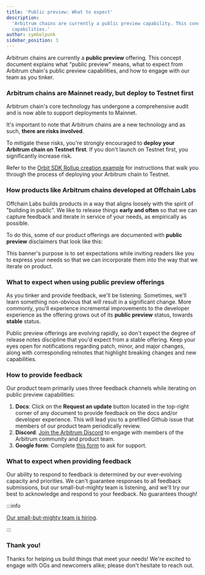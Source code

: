 ```yaml
---
title: 'Public preview: What to expect'
description:
  'Arbitrum chains are currently a public preview capability. This concept document explains what this means, and what to expect from public preview
  capabilities.'
author: symbolpunk
sidebar_position: 3
---
```


Arbitrum chains are currently a **public preview** offering. This concept document explains what "public preview" means, what to expect from Arbitrum chain's
public preview capabilities, and how to engage with our team as you tinker.

### Arbitrum chains are Mainnet ready, but deploy to Testnet first

Arbitrum chain's core technology has undergone a comprehensive audit and is now able to support deployments to Mainnet.

It's important to note that Arbitrum chains are a new technology and as such, **there are risks involved**.

To mitigate these risks, you're strongly encouraged to **deploy your Arbitrum chain on Testnet first**. If you don't launch on Testnet first, you significantly
increase risk.

Refer to the [Orbit SDK Rollup creation example](https://github.com/OffchainLabs/arbitrum-orbit-sdk/tree/main/examples/create-rollup-eth) for instructions that
walk you through the process of deploying your Arbitrum chain to Testnet.

### How products like Arbitrum chains developed at Offchain Labs

Offchain Labs builds products in a way that aligns loosely with the spirit of "building in public". We like to release things **early and often** so that we can
capture feedback and iterate in service of your needs, as empirically as possible.

To do this, some of our product offerings are documented with **public preview** disclaimers that look like this:

This banner's purpose is to set expectations while inviting readers like you to express your needs so that we can incorporate them into the way that we iterate
on product.

### What to expect when using public preview offerings

As you tinker and provide feedback, we'll be listening. Sometimes, we'll learn something non-obvious that will result in a significant change. More commonly,
you'll experience incremental improvements to the developer experience as the offering grows out of its **public preview** status, towards **stable** status.

Public preview offerings are evolving rapidly, so don't expect the degree of release notes discipline that you'd expect from a stable offering. Keep your eyes
open for notifications regarding patch, minor, and major changes, along with corresponding relnotes that highlight breaking changes and new capabilities.

### How to provide feedback

Our product team primarily uses three feedback channels while iterating on public preview capabilities:

1.  **Docs**: Click on the **Request an update** button located in the top-right corner of any document to provide feedback on the docs and/or developer
    experience. This will lead you to a prefilled Github issue that members of our product team periodically review.
2.  **Discord**: [Join the Arbitrum Discord](https://discord.gg/arbitrum) to engage with members of the Arbitrum community and product team.
3.  **Google form**: Complete [this form](http://bit.ly/3yy6EUK) to ask for support.

### What to expect when providing feedback

Our ability to respond to feedback is determined by our ever-evolving capacity and priorities. We can't guarantee responses to all feedback submissions, but our
small-but-mighty team is listening, and we'll try our best to acknowledge and respond to your feedback. No guarantees though!

:::info

[Our small-but-mighty team is hiring](https://jobs.lever.co/offchainlabs).

:::

### Thank you!

Thanks for helping us build things that meet your needs! We're excited to engage with OGs and newcomers alike; please don't hesitate to reach out.
